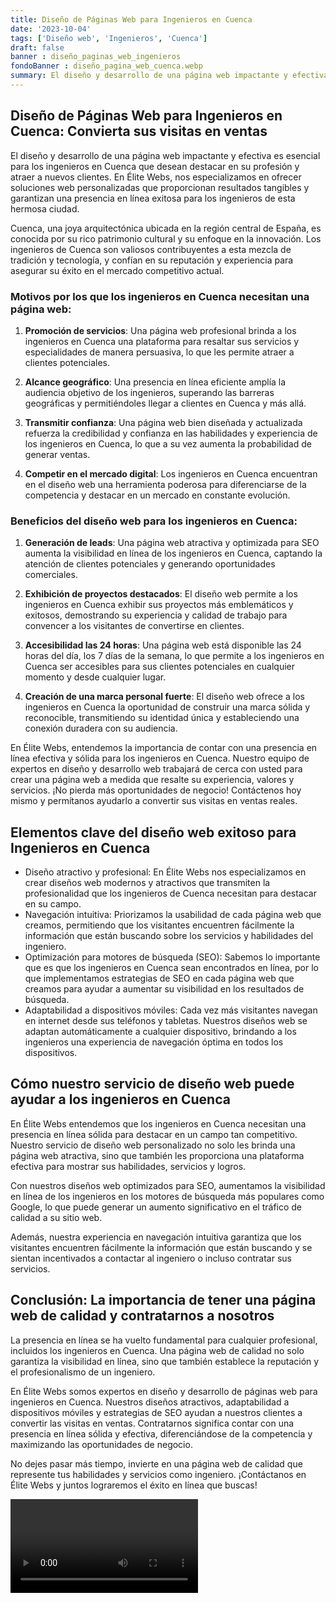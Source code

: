 ```yaml
---
title: Diseño de Páginas Web para Ingenieros en Cuenca
date: '2023-10-04'
tags: ['Diseño web', 'Ingenieros', 'Cuenca']
draft: false
banner : diseño_paginas_web_ingenieros
fondoBanner : diseño_pagina_web_cuenca.webp
summary: El diseño y desarrollo de una página web impactante y efectiva es esencial para los ingenieros en Cuenca que desean destacar en su profesión y atraer a nuevos clientes. En Élite Webs, nos especializamos en ofrecer soluciones web personalizadas que proporcionan resultados tangibles y garantizan una presencia en línea exitosa para los ingenieros de esta hermosa ciudad.
---
```


## Diseño de Páginas Web para Ingenieros en Cuenca: Convierta sus visitas en ventas

El diseño y desarrollo de una página web impactante y efectiva es esencial para los ingenieros en Cuenca que desean destacar en su profesión y atraer a nuevos clientes. En Élite Webs, nos especializamos en ofrecer soluciones web personalizadas que proporcionan resultados tangibles y garantizan una presencia en línea exitosa para los ingenieros de esta hermosa ciudad.

Cuenca, una joya arquitectónica ubicada en la región central de España, es conocida por su rico patrimonio cultural y su enfoque en la innovación. Los ingenieros de Cuenca son valiosos contribuyentes a esta mezcla de tradición y tecnología, y confían en su reputación y experiencia para asegurar su éxito en el mercado competitivo actual.

### Motivos por los que los ingenieros en Cuenca necesitan una página web:

1. **Promoción de servicios**: Una página web profesional brinda a los ingenieros en Cuenca una plataforma para resaltar sus servicios y especialidades de manera persuasiva, lo que les permite atraer a clientes potenciales.

2. **Alcance geográfico**: Una presencia en línea eficiente amplía la audiencia objetivo de los ingenieros, superando las barreras geográficas y permitiéndoles llegar a clientes en Cuenca y más allá.

3. **Transmitir confianza**: Una página web bien diseñada y actualizada refuerza la credibilidad y confianza en las habilidades y experiencia de los ingenieros en Cuenca, lo que a su vez aumenta la probabilidad de generar ventas.

4. **Competir en el mercado digital**: Los ingenieros en Cuenca encuentran en el diseño web una herramienta poderosa para diferenciarse de la competencia y destacar en un mercado en constante evolución.

### Beneficios del diseño web para los ingenieros en Cuenca:

1. **Generación de leads**: Una página web atractiva y optimizada para SEO aumenta la visibilidad en línea de los ingenieros en Cuenca, captando la atención de clientes potenciales y generando oportunidades comerciales.

2. **Exhibición de proyectos destacados**: El diseño web permite a los ingenieros en Cuenca exhibir sus proyectos más emblemáticos y exitosos, demostrando su experiencia y calidad de trabajo para convencer a los visitantes de convertirse en clientes.

3. **Accesibilidad las 24 horas**: Una página web está disponible las 24 horas del día, los 7 días de la semana, lo que permite a los ingenieros en Cuenca ser accesibles para sus clientes potenciales en cualquier momento y desde cualquier lugar.

4. **Creación de una marca personal fuerte**: El diseño web ofrece a los ingenieros en Cuenca la oportunidad de construir una marca sólida y reconocible, transmitiendo su identidad única y estableciendo una conexión duradera con su audiencia.

En Élite Webs, entendemos la importancia de contar con una presencia en línea efectiva y sólida para los ingenieros en Cuenca. Nuestro equipo de expertos en diseño y desarrollo web trabajará de cerca con usted para crear una página web a medida que resalte su experiencia, valores y servicios. ¡No pierda más oportunidades de negocio! Contáctenos hoy mismo y permítanos ayudarlo a convertir sus visitas en ventas reales.

<GifSeo />

<Cta />

## Elementos clave del diseño web exitoso para Ingenieros en Cuenca

- Diseño atractivo y profesional: En Élite Webs nos especializamos en crear diseños web modernos y atractivos que transmiten la profesionalidad que los ingenieros de Cuenca necesitan para destacar en su campo.
- Navegación intuitiva: Priorizamos la usabilidad de cada página web que creamos, permitiendo que los visitantes encuentren fácilmente la información que están buscando sobre los servicios y habilidades del ingeniero.
- Optimización para motores de búsqueda (SEO): Sabemos lo importante que es que los ingenieros en Cuenca sean encontrados en línea, por lo que implementamos estrategias de SEO en cada página web que creamos para ayudar a aumentar su visibilidad en los resultados de búsqueda.
- Adaptabilidad a dispositivos móviles: Cada vez más visitantes navegan en internet desde sus teléfonos y tabletas. Nuestros diseños web se adaptan automáticamente a cualquier dispositivo, brindando a los ingenieros una experiencia de navegación óptima en todos los dispositivos.

## Cómo nuestro servicio de diseño web puede ayudar a los ingenieros en Cuenca

En Élite Webs entendemos que los ingenieros en Cuenca necesitan una presencia en línea sólida para destacar en un campo tan competitivo. Nuestro servicio de diseño web personalizado no solo les brinda una página web atractiva, sino que también les proporciona una plataforma efectiva para mostrar sus habilidades, servicios y logros.

Con nuestros diseños web optimizados para SEO, aumentamos la visibilidad en línea de los ingenieros en los motores de búsqueda más populares como Google, lo que puede generar un aumento significativo en el tráfico de calidad a su sitio web.

Además, nuestra experiencia en navegación intuitiva garantiza que los visitantes encuentren fácilmente la información que están buscando y se sientan incentivados a contactar al ingeniero o incluso contratar sus servicios.

## Conclusión: La importancia de tener una página web de calidad y contratarnos a nosotros

La presencia en línea se ha vuelto fundamental para cualquier profesional, incluidos los ingenieros en Cuenca. Una página web de calidad no solo garantiza la visibilidad en línea, sino que también establece la reputación y el profesionalismo de un ingeniero.

En Élite Webs somos expertos en diseño y desarrollo de páginas web para ingenieros en Cuenca. Nuestros diseños atractivos, adaptabilidad a dispositivos móviles y estrategias de SEO ayudan a nuestros clientes a convertir las visitas en ventas. Contratarnos significa contar con una presencia en línea sólida y efectiva, diferenciándose de la competencia y maximizando las oportunidades de negocio.

No dejes pasar más tiempo, invierte en una página web de calidad que represente tus habilidades y servicios como ingeniero. ¡Contáctanos en Élite Webs y juntos lograremos el éxito en línea que buscas!

<Video />

<CtaBot job='Ingenieros' city='Cuenca'/>

<Gmaps query='Cuenca+españa+maps' />